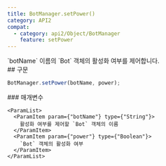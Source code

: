```yaml
---
title: BotManager.setPower()
category: API2
compat:
  - category: api2/Object/BotManager
    feature: setPower
---
```


<Section>
  `botName` 이름의 `Bot` 객체의 활성화 여부를 제어합니다.
</Section>
<Section>
  ## 구문

  ~~~js
  BotManager.setPower(botName, power);
  ~~~

  <Section>
    ### 매개변수

    <ParamList>
      <ParamItem param={"botName"} type={"String"}>
        활성화 여부를 제어할 `Bot` 객체의 이름
      </ParamItem>
      <ParamItem param={"power"} type={"Boolean"}>
        `Bot` 객체의 활성화 여부
      </ParamItem>
    </ParamList>
  </Section>
</Section>